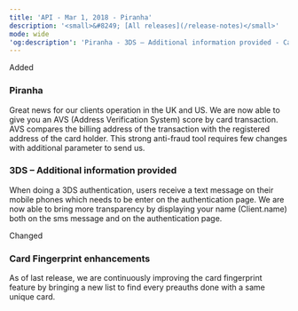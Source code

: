 ```yaml
---
title: 'API - Mar 1, 2018 - Piranha'  
description: '<small>&#8249; [All releases](/release-notes)</small>'  
mode: wide  
'og:description': 'Piranha - 3DS – Additional information provided - Card Fingerprint enhancements'  
---
```

  
  <div class="pill pill-green">Added</div> 
  
### Piranha  

Great news for our clients operation in the UK and US. We are now able to give you an AVS (Address Verification System) score by card transaction. AVS compares the billing address of the transaction with the registered address of the card holder. This strong anti-fraud tool requires few changes with additional parameter to send us. 
  
### 3DS – Additional information provided  

When doing a 3DS authentication, users receive a text message on their mobile phones which needs to be enter on the authentication page. We are now able to bring more transparency by displaying your name (Client.name) both on the sms message and on the authentication page.  
  <div class="pill pill-blue">Changed</div> 
  
### Card Fingerprint enhancements  

As of last release, we are continuously improving the card fingerprint feature by bringing a new list to find every preauths done with a same unique card.